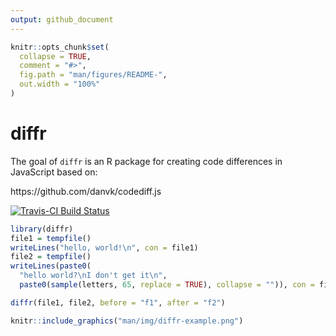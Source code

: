 ```yaml
---
output: github_document
---
```


<!-- README.md is generated from README.Rmd. Please edit that file -->

```r
knitr::opts_chunk$set(
  collapse = TRUE,
  comment = "#>",
  fig.path = "man/figures/README-",
  out.width = "100%"
)
```

# diffr

<!-- badges: start -->
<!-- badges: end -->

The goal of `diffr` is an R package for creating code differences in JavaScript based on:

https://github.com/danvk/codediff.js

[![Travis-CI Build Status](https://travis-ci.org/muschellij2/diffr.svg?branch=master)](https://travis-ci.org/muschellij2/diffr)



```r
library(diffr)
file1 = tempfile()
writeLines("hello, world!\n", con = file1)
file2 = tempfile()
writeLines(paste0(
  "hello world?\nI don't get it\n",
  paste0(sample(letters, 65, replace = TRUE), collapse = "")), con = file2)
```


```r
diffr(file1, file2, before = "f1", after = "f2")
```

```r
knitr::include_graphics("man/img/diffr-example.png")
```



